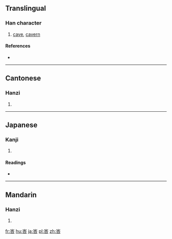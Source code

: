 ==Translingual==

===Han character===
{{Han char|rn=46|rad=山|as=06|sn=9|four=22601|canj=UOMR|ids=⿱山合}}

# [[cave]], [[cavern]]

====References====
* {{Han ref|kx=0310.090|dkj=08020|dj=0610.150|hdz=10771.010|uh=5CC7|ud=23751|bh=CEA4|bd=52900}}

----

==Cantonese==

===Hanzi===
{{yue-hanzi|jyut=[[baa1]], [[hap6]]|y=ba1, hap6}}

# {{defn|lang=yue|sort=山06}}

----

==Japanese==

===Kanji===
{{ja-kanji|grade=|rs=山06}}

# {{defn|lang=ja|sort=山06}}

====Readings====
* {{ja-readings|on=[[こう]] (kō), [[ごう]] (gō)|kun=}}

----

==Mandarin==

===Hanzi===
{{cmn-hanzi|pin=[[bā]] ([[ba1]]), [[kè]] ([[ke4]])|wg=pa<sup>1</sup>, k'o<sup>4</sup>}}

# {{defn|lang=cmn|sort=山06}}

[[fr:峇]]
[[hu:峇]]
[[ja:峇]]
[[pl:峇]]
[[zh:峇]]